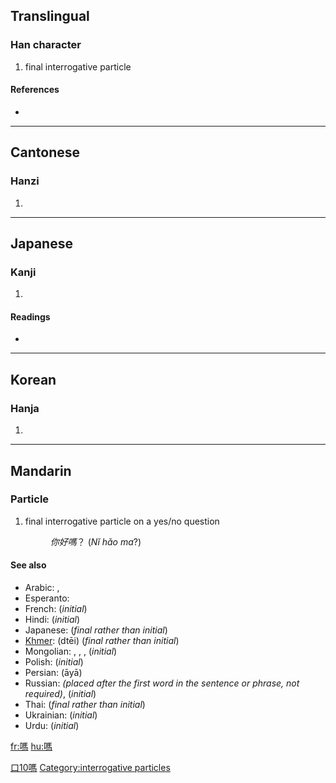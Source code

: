 {{also|吗}}
==Translingual==

===Han character===
{{Han char|rn=30|rad=口|as=10|sn=13|four=6102<sub>7</sub>|canj=口尸手火 (RSQF)}}

# final interrogative particle

====References====
* {{Han ref|kx=0202.210|dkj=04065|dj=0425.020|hdz=10664.100|uh=55CE|ud=21966|bh=B6DC|bd=46812}}

----

==Cantonese==

===Hanzi===
{{yue-hanzi|jyut=|y=ma3}}

# {{defn|Cantonese|sort=口10}}

----

==Japanese==

===Kanji===
{{ja-kanji|grade=|rs=口10}}

# {{defn|Japanese}}

====Readings====
* {{ja-readings|on=[[ば]] (ba)|kun=}}

----

==Korean==

===Hanja===
{{ko-hanja|hangeul=마|rv=ma|mr=ma}}

# {{defn|Korean|sort=口10}}

----

==Mandarin==
{{zh-forms|[[吗]]|{{zh-lookup|嗎}}}}

===Particle===
{{cmn-particle|t|pin=ma|pint=ma|tra=嗎|sim=吗|rs=口10}}

# final interrogative particle on a yes/no question
#: ''你好嗎''？ (''Nǐ hǎo ma''?)

====See also====
* Arabic: {{t|ar|هل|tr=hal|sc=Arab}}, {{t|ar|أ|tr='a|sc=Arab}}
* Esperanto: {{t|eo|ĉu}}
* French: {{t+|fr|est-ce que}} (''initial'')
* Hindi: {{t|hi|क्या|tr=kyā|sc=Deva}} (''initial'')
* Japanese: {{t|ja|か|tr=ka|sc=Jpan}} (''final rather than initial'')
* [[Khmer]]: {{Khmr|[[ទេ]]}} (dtēi) (''final rather than initial'')
* Mongolian: {{t|mo|уу|tr=uu|sc=Cyrl}}, {{t|mo|үү|tr=üü|sc=Cyrl}}, {{t|mo|юу|tr=yu|sc=Cyrl}}, {{t|mo|юү|tr=yü|sc=Cyrl}} (''initial'')
* Polish: {{t|pl|czy}} (''initial'')
* Persian: {{fa-Arab|[[آیا]]}} (āyā)
* Russian: {{t+|ru|ли|tr=li|sc=Cyrl}} ''(placed after the first word in the sentence or phrase, not required)'', {{t|ru|разве|tr=rázve|sc=Cyrl}} (''initial'')
* Thai: {{t|th|ไหม|tr=mãi|sc=Thai}} (''final rather than initial'')
* Ukrainian: {{t|uk|чи|tr=čy|sc=Cyrl}} (''initial'')
* Urdu: {{t|ur|کیا|tr=kyā|sc=ur-Arab}} (''initial'')

[[Category:zh-tw:Beginning Mandarin|口10嗎]]
[[Category:interrogative particles]]

[[fr:嗎]]
[[hu:嗎]]